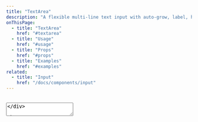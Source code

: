 ```yaml
---
title: "TextArea"
description: "A flexible multi-line text input with auto-grow, label, helper/error messages, and slot support."
onThisPage:
  - title: "TextArea"
    href: "#textarea"
  - title: "Usage"
    href: "#usage"
  - title: "Props"
    href: "#props"
  - title: "Examples"
    href: "#examples"
related:
  - title: "Input"
    href: "/docs/components/input"
---
```


<div id="textarea" />

<br/>

<div className="flex w-full flex-col gap-4">
    <TextArea
        id="description"
        label="Example"
        placeholder="You can type here..."
        autoGrow
        minRows={3}
        maxRows={5}
    />
</div>

<br/>

The `TextArea` component is a multi-line text input field that can auto-grow, display a label above itself, show helper/error messages, and optionally include custom buttons or other elements within dedicated slots.

<Direction>
    You can also add custom buttons or other elements in the top-left, top-right, bottom-left, and bottom-right corners of the textarea.
</Direction>

<br/>
<br/>
<Divider />

<div id="usage" />

## Usage

```javascript
import TextArea from "@/components/atoms/TextArea";

<TextArea
    id="feedback"
    label="Your Feedback"
    showLabel
    placeholder="Write your thoughts here..."
    autoGrow
    minRows={3}
    maxRows={10}
    helperText="Let us know what you think!"
/>
```

<br />
<br />
<br/>
<Divider />

<div id="props" />

## Props

| Prop            | Type      | Default     | Description                                                                                                            |
|-----------------|-----------|-------------|------------------------------------------------------------------------------------------------------------------------|
| id              | string    | -           | An identifier for the `<textarea>`.                                                                                    |
| label           | string    | `""`        | Label text displayed above the textarea (when `showLabel` is `true`).                                                  |
| padding         | string    | `"md"`      | [Tailwind](https://tailwindcss.com) padding class (e.g. `"none"`, `"sm"`, `"md"`, `"lg"`, etc.).                       |
| textSize        | string    | `"md"`      | [Tailwind](https://tailwindcss.com) text size class (e.g. `"xs"`, `"sm"`, `"md"`, `"lg"`, etc.).                       |
| borderRadius    | string    | `"md"`      | [Tailwind](https://tailwindcss.com) border-radius class (e.g. `"none"`, `"sm"`, `"md"`, `"lg"`, `"full"`, etc.).       |
| focus           | boolean   | `true`      | If `true`, a focus ring/border is applied based on the `activeColor`.                                                  |
| activeColor     | string    | `"primary"` | [Tailwind](https://tailwindcss.com) color key used for the focus ring and border (`focus-within:border-*`).            |
| value           | string    | -           | Controlled value of the textarea. If set, the component operates in controlled mode; otherwise it uses internal state. |
| onChange        | function  | -           | Callback fired on change, receiving the `event`.                                                                       |
| autoGrow        | boolean   | `true`      | Automatically adjusts height to fit content, respecting `minRows` and `maxRows`.                                       |
| minRows         | number    | `2`         | Minimum number of rows the textarea can display.                                                                       |
| maxRows         | number    | `8`         | Maximum number of rows the textarea can grow to before scrolling appears.                                              |
| helperText      | string    | `""`        | Shows a helper message below the text area if no error is set.                                                         |
| error           | string    | `""`        | When present, displays an error message in a red color (overrides `helperText`).                                       |
| topLeftSlot     | ReactNode | -           | Optional element placed in the top-left corner (above the text area).                                                  |
| topRightSlot    | ReactNode | -           | Optional element placed in the top-right corner (above the text area).                                                 |
| bottomLeftSlot  | ReactNode | -           | Optional element placed in the bottom-left corner (below the text area).                                               |
| bottomRightSlot | ReactNode | -           | Optional element placed in the bottom-right corner (below the text area).                                              |
| className       | string    | `""`        | Additional [Tailwind](https://tailwindcss.com) classes for the container.                                              |
| ...props        | object    | -           | Any other valid <code>&lt;textarea&gt;</code> attributes (e.g. `placeholder`, `disabled`, etc.).                       |

<Info>
    This component supports all standard HTML <code>&lt;textarea&gt;</code> attributes.
    You can pass them through via props (e.g. `placeholder`, `required`, `disabled`, etc.).
</Info>

<br />
<br />
<br/>
<Divider />

<div id="examples" />

## Examples

### Basic Usage

<PreviewCode
    preview={
        <TextArea
            id="description"
            label="Description"
            placeholder="Enter your description here..."
            showLabel
            autoGrow
            minRows={3}
            maxRows={5}
        />
    }
>
    ```javascript
    <TextArea
        id="description"
        label="Description"
        placeholder="Enter your description here..."
        showLabel
        autoGrow
        minRows={3}
        maxRows={5}
    />
    ```
</PreviewCode>

<Tip>
    If you don't want the focus ring, set `focus={false}`.
</Tip>

<br />

### Helper & Error Messages

<PreviewCode
    preview={
        <div className="flex flex-col w-full gap-4">
            <TextArea
                id="feedback"
                label="Feedback"
                placeholder="Share your thoughts..."
                helperText="Your feedback is important to us."
            />
            <TextArea
                id="errorCase"
                label="Error Example"
                placeholder="Something wrong?"
                error="This field is required."
            />
        </div>
    }
>
    ```javascript
    <TextArea
        id="feedback"
        label="Feedback"
        placeholder="Share your thoughts..."
        helperText="Your feedback is important to us."
    />

    <TextArea
        id="errorCase"
        label="Error Example"
        placeholder="Something wrong?"
        error="This field is required."
    />
    ```
</PreviewCode>

<br />

### Slots for Extra Buttons or Info

<PreviewCode
    preview={
        <TextAreaDemo />
    }
>
```javascript
"use client";
import { useState } from "react";
import TextArea from "@/components/atoms/TextArea";

export function Example() {
    const [value, setValue] = useState("");
    const [numWords, setNumWords] = useState(0);

    const handleChange = (e) => {
        setValue(e.target.value);
        setNumWords(e.target.value.split(" ").filter(Boolean).length);
    }

    const handleClear = () => {
        setValue("");
        setNumWords(0);
    }

    return (
        <div className="flex w-full">
            <TextArea
                id="notes"
                label="Notes"
                placeholder="Leave notes..."
                value={value}
                onChange={handleChange}
                bottomRightSlot={
                    <button
                        className="rounded-md px-2 py-1 text-sm bg-gray-100 hover:bg-gray-200 dark:bg-gray-700 dark:hover:bg-gray-600"
                        onClick={handleClear}
                    >
                        Clear
                    </button>
                }
                bottomLeftSlot={
                    <span className="text-xs text-gray-400">
                        {numWords} words
                    </span>
                }
            />
        </div>
    );
}
```
</PreviewCode>

<Tip>
    You can use the `topLeftSlot`, `topRightSlot`, `bottomLeftSlot`, or `bottomRightSlot` to place custom buttons (like "Clear", "Undo", "Save Draft") or badges, icons, counters, etc.
</Tip>

<br />

### Custom Sizing & Border Radius

<PreviewCode
    preview={
        <div className="flex w-full flex-col gap-4">
            <TextArea
                id="smallTextArea"
                label="Small"
                placeholder="Small text"
                borderRadius="sm"
                textSize="sm"
            />
            <TextArea
                id="largeTextArea"
                label="Large"
                placeholder="Large text"
                borderRadius="xl"
                textSize="lg"
            />
        </div>
    }
>
    ```javascript
    <TextArea
        id="smallTextArea"
        label="Small"
        placeholder="Small text"
        size="sm"
        borderRadius="sm"
    />
    <TextArea
        id="largeTextArea"
        label="Large"
        placeholder="Large text"
        size="lg"
        borderRadius="full"
    />
    ```
</PreviewCode>

<br />

### Auto-Grow with Row Limits

<PreviewCode
    preview={
        <TextArea
            id="autoGrowExample"
            label="Auto Grow"
            placeholder="Type and watch me grow..."
            minRows={2}
            maxRows={8}
            autoGrow
        />
    }
>
    ```javascript
    <TextArea
        id="autoGrowExample"
        label="Auto Grow"
        placeholder="Type and watch me grow..."
        minRows={2}
        maxRows={8}
        autoGrow
    />
    ```
</PreviewCode>

<Tip>
    Tailor `minRows` and `maxRows` to manage how the textarea expands.
</Tip>

<br/>
<br/>
<br/>
